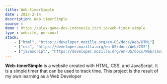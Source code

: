 ```yaml
---
title: Web-timerSimple
date : 2023-2-14
description: Web-timerSimple
source : 
demo : https://alex-game-dev-indonesia.itch.io/web-timer-simple
type : website, personal
stack:
    - ["html", "https://developer.mozilla.org/en-US/docs/Web/HTML"]
    - ["css", "https://developer.mozilla.org/en-US/docs/Web/CSS"]
    - ["javascript", "https://developer.mozilla.org/en-US/docs/Web/JavaScript"]
---
```


**Web-timerSimple** is a website created with HTML, CSS, and JavaScript. It is a simple timer that can be used to track time. This project is the result of my own learning as a Web Developer